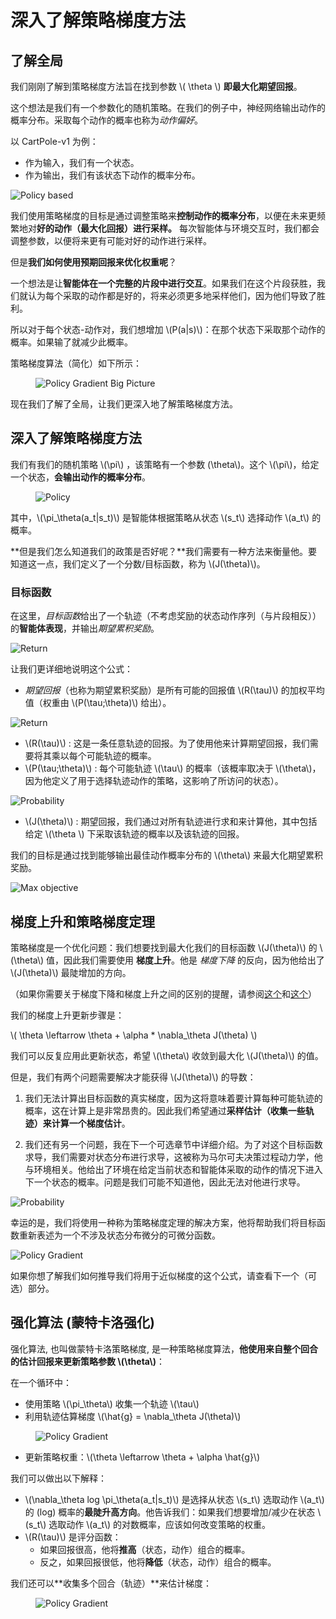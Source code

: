 # 深入了解策略梯度方法

## 了解全局

我们刚刚了解到策略梯度方法旨在找到参数 \\( \theta \\) **即最大化期望回报**。

这个想法是我们有一个参数化的随机策略。在我们的例子中，神经网络输出动作的概率分布。采取每个动作的概率也称为*动作偏好*。

以 CartPole-v1 为例：
- 作为输入，我们有一个状态。
- 作为输出，我们有该状态下动作的概率分布。

<img src="https://huggingface.co/datasets/huggingface-deep-rl-course/course-images/resolve/main/en/unit6/policy_based.png" alt="Policy based" />

我们使用策略梯度的目标是通过调整策略来**控制动作的概率分布**，以便在未来更频繁地对**好的动作（最大化回报）进行采样。** 每次智能体与环境交互时，我们都会调整参数，以便将来更有可能对好的动作进行采样。

但是**我们如何使用预期回报来优化权重呢**？

一个想法是让**智能体在一个完整的片段中进行交互**。如果我们在这个片段获胜，我们就认为每个采取的动作都是好的，将来必须更多地采样他们，因为他们导致了胜利。

所以对于每个状态-动作对，我们想增加  \\(P(a|s)\\)：在那个状态下采取那个动作的概率。如果输了就减少此概率。

策略梯度算法（简化）如下所示：
<figure class="image table text-center m-0 w-full">
  <img src="https://huggingface.co/datasets/huggingface-deep-rl-course/course-images/resolve/main/en/unit6/pg_bigpicture.jpg" alt="Policy Gradient Big Picture"/>
</figure>

现在我们了解了全局，让我们更深入地了解策略梯度方法。

## 深入了解策略梯度方法

我们有我们的随机策略 \\(\pi\\) ，该策略有一个参数 \(\theta\\)。这个 \\(\pi\\)，给定一个状态，**会输出动作的概率分布**。

<figure class="image table text-center m-0 w-full">
  <img src="https://huggingface.co/datasets/huggingface-deep-rl-course/course-images/resolve/main/en/unit6/stochastic_policy.png" alt="Policy"/>
</figure>

其中，\\(\pi_\theta(a_t|s_t)\\) 是智能体根据策略从状态 \\(s_t\\) 选择动作 \\(a_t\\) 的概率。

**但是我们怎么知道我们的政策是否好呢？**我们需要有一种方法来衡量他。要知道这一点，我们定义了一个分数/目标函数，称为 \\(J(\theta)\\)。

### 目标函数

在这里，*目标函数*给出了一个轨迹（不考虑奖励的状态动作序列（与片段相反））的**智能体表现**，并输出*期望累积奖励*。

<img src="https://huggingface.co/datasets/huggingface-deep-rl-course/course-images/resolve/main/en/unit6/objective.jpg" alt="Return"/>

让我们更详细地说明这个公式：
- *期望回报*（也称为期望累积奖励）是所有可能的回报值 \\(R(\tau)\\) 的加权平均值（权重由 \\(P(\tau;\theta)\\) 给出）。

<img src="https://huggingface.co/datasets/huggingface-deep-rl-course/course-images/resolve/main/en/unit6/expected_reward.png" alt="Return"/>


- \\(R(\tau)\\) :  这是一条任意轨迹的回报。为了使用他来计算期望回报，我们需要将其乘以每个可能轨迹的概率。
- \\(P(\tau;\theta)\\) : 每个可能轨迹 \\(\tau\\) 的概率（该概率取决于 \\(\theta\\)，因为他定义了用于选择轨迹动作的策略，这影响了所访问的状态）。

<img src="https://huggingface.co/datasets/huggingface-deep-rl-course/course-images/resolve/main/en/unit6/probability.png" alt="Probability"/>

- \\(J(\theta)\\) : 期望回报，我们通过对所有轨迹进行求和来计算他，其中包括给定 \\(\theta \\) 下采取该轨迹的概率以及该轨迹的回报。

我们的目标是通过找到能够输出最佳动作概率分布的 \\(\theta\\) 来最大化期望累积奖励。


<img src="https://huggingface.co/datasets/huggingface-deep-rl-course/course-images/resolve/main/en/unit6/max_objective.png" alt="Max objective"/>


## 梯度上升和策略梯度定理

策略梯度是一个优化问题：我们想要找到最大化我们的目标函数 \\(J(\theta)\\) 的 \\(\theta\\) 值，因此我们需要使用 **梯度上升**。他是 *梯度下降* 的反向，因为他给出了 \\(J(\theta)\\) 最陡增加的方向。

（如果你需要关于梯度下降和梯度上升之间的区别的提醒，请参阅[这个](https://www.baeldung.com/cs/gradient-descent-vs-ascent)和[这个](https://stats.stackexchange.com/questions/258721/gradient-ascent-vs-gradient-descent-in-logistic-regression)）

我们的梯度上升更新步骤是：

\\( \theta \leftarrow \theta + \alpha *  \nabla_\theta J(\theta) \\)

我们可以反复应用此更新状态，希望 \\(\theta\\) 收敛到最大化 \\(J(\theta)\\) 的值。

但是，我们有两个问题需要解决才能获得 \\(J(\theta)\\) 的导数：
1. 我们无法计算出目标函数的真实梯度，因为这将意味着要计算每种可能轨迹的概率，这在计算上是非常昂贵的。因此我们希望通过**采样估计（收集一些轨迹）来计算一个梯度估计**。

2. 我们还有另一个问题，我在下一个可选章节中详细介绍。为了对这个目标函数求导，我们需要对状态分布进行求导，这被称为马尔可夫决策过程动力学，他与环境相关。他给出了环境在给定当前状态和智能体采取的动作的情况下进入下一个状态的概率。问题是我们可能不知道他，因此无法对他进行求导。

<img src="https://huggingface.co/datasets/huggingface-deep-rl-course/course-images/resolve/main/en/unit6/probability.png" alt="Probability"/>

幸运的是，我们将使用一种称为策略梯度定理的解决方案，他将帮助我们将目标函数重新表述为一个不涉及状态分布微分的可微分函数。

<img src="https://huggingface.co/datasets/huggingface-deep-rl-course/course-images/resolve/main/en/unit6/policy_gradient_theorem.png" alt="Policy Gradient"/>

如果你想了解我们如何推导我们将用于近似梯度的这个公式，请查看下一个（可选）部分。

## 强化算法 (蒙特卡洛强化)

强化算法, 也叫做蒙特卡洛策略梯度, 是一种策略梯度算法，**他使用来自整个回合的估计回报来更新策略参数 \\(\theta\\)**：

在一个循环中：
- 使用策略 \\(\pi_\theta\\) 收集一个轨迹 \\(\tau\\)
- 利用轨迹估算梯度 \\(\hat{g} = \nabla_\theta J(\theta)\\)

 <figure class="image table text-center m-0 w-full">
  <img src="https://huggingface.co/datasets/huggingface-deep-rl-course/course-images/resolve/main/en/unit6/policy_gradient_one.png" alt="Policy Gradient"/>
</figure>

- 更新策略权重：\\(\theta \leftarrow \theta + \alpha \hat{g}\\)

我们可以做出以下解释：
- \\(\nabla_\theta log \pi_\theta(a_t|s_t)\\) 是选择从状态 \\(s_t\\) 选取动作 \\(a_t\\) 的 (log) 概率的**最陡升高方向**。他告诉我们：如果我们想要增加/减少在状态 \\(s_t\\) 选取动作 \\(a_t\\) 的对数概率，应该如何改变策略的权重。
- \\(R(\tau)\\) 是评分函数：
  - 如果回报很高，他将**推高**（状态，动作）组合的概率。
  - 反之，如果回报很低，他将**降低**（状态，动作）组合的概率。

我们还可以**收集多个回合（轨迹）**来估计梯度：

<figure class="image table text-center m-0 w-full">
 <img src="https://huggingface.co/datasets/huggingface-deep-rl-course/course-images/resolve/main/en/unit6/policy_gradient_multiple.png" alt="Policy Gradient"/>
</figure>

